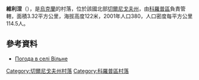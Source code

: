 {{coord|51|35|28|N|33|2|2|E|scale:100000|display=title}}

'''維利涅'''（{{lang-uk|Вільне}}），是[[烏克蘭|烏克蘭]]的村落，位於該國北部[[切爾尼戈夫州|切爾尼戈夫州]]，由[[科羅普區|科羅普區]]負責管轄，面積3.32平方公里，海拔高度122米，2001年人口380，人口密度每平方公里114.5人。

==參考資料==
* [http://weather.in.ua/ua/chernigovskaja/3969 Погода в селі Вільне] {{Wayback|url=http://weather.in.ua/ua/chernigovskaja/3969 |date=20160305093948 }}

[[Category:切爾尼戈夫州村落|Category:切爾尼戈夫州村落]]
[[Category:科羅普區村落|Category:科羅普區村落]]


{{Chernihiv-geo-stub}}